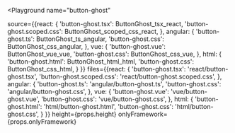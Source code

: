 

<Playground
  name="button-ghost"
  
  source={{react: {
             'button-ghost.tsx': ButtonGhost_tsx_react,
             'button-ghost.scoped.css': ButtonGhost_scoped_css_react,
           },
           angular: {
             'button-ghost.ts': ButtonGhost_ts_angular,
             'button-ghost.css': ButtonGhost_css_angular,
           },
           vue: {
             'button-ghost.vue': ButtonGhost_vue_vue,
             'button-ghost.css': ButtonGhost_css_vue,
           },
           html: {
             'button-ghost.html': ButtonGhost_html_html,
             'button-ghost.css': ButtonGhost_css_html,
           }
}}
  files={{react: {
            'button-ghost.tsx': 'react/button-ghost.tsx',
            'button-ghost.scoped.css': 'react/button-ghost.scoped.css',
          },
          angular: {
            'button-ghost.ts': 'angular/button-ghost.ts',
            'button-ghost.css': 'angular/button-ghost.css',
          },
          vue: {
            'button-ghost.vue': 'vue/button-ghost.vue',
            'button-ghost.css': 'vue/button-ghost.css',
          },
          html: {
            'button-ghost.html': 'html/button-ghost.html',
            'button-ghost.css': 'html/button-ghost.css',
          }
}}
  height={props.height}
  onlyFramework={props.onlyFramework}
></Playground>
